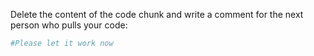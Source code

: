 Delete the content of the code chunk and write a comment for the next person who pulls your code:

```{r}

#Please let it work now

```
